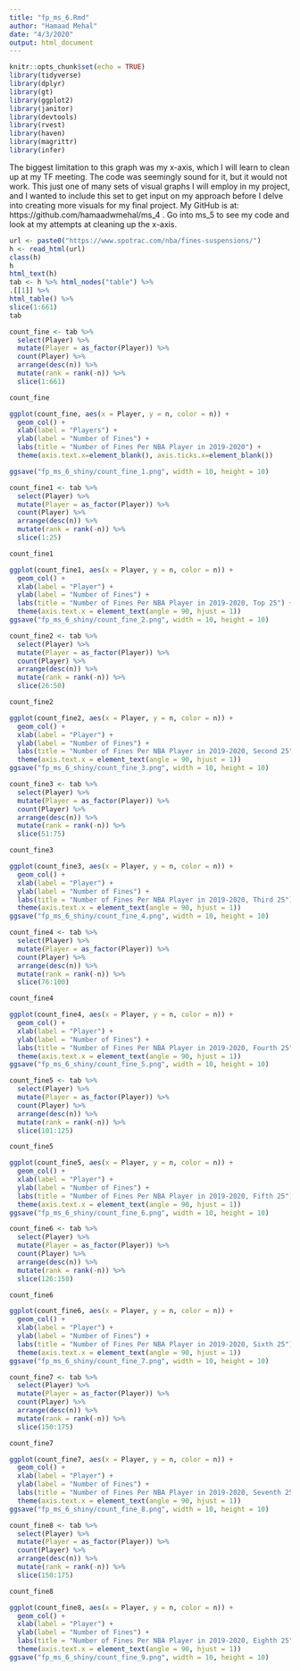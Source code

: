 ```yaml
---
title: "fp_ms_6.Rmd"
author: "Hamaad Mehal"
date: "4/3/2020"
output: html_document
---
```


```r
knitr::opts_chunk$set(echo = TRUE)
library(tidyverse)
library(dplyr)
library(gt)
library(ggplot2)
library(janitor)
library(devtools)
library(rvest)
library(haven)
library(magrittr)
library(infer)
```
The biggest limitation to this graph was my x-axis, which I will learn to clean up at my TF meeting. The code was seemingly sound for it, but it would not work. This just one of many sets of visual graphs I will employ in my project, and I wanted to include this set to get input on my approach before I delve into creating more visuals for my final project. My GitHub is at: https://github.com/hamaadwmehal/ms_4 . Go into ms_5 to see my code and look at my attempts at cleaning up the x-axis.

```r
url <- paste0("https://www.spotrac.com/nba/fines-suspensions/") 
h <- read_html(url)
class(h)
h
html_text(h)
tab <- h %>% html_nodes("table") %>%
.[[1]] %>%
html_table() %>%
slice(1:661)
tab
```

```r
count_fine <- tab %>%
  select(Player) %>%
  mutate(Player = as_factor(Player)) %>% 
  count(Player) %>%
  arrange(desc(n)) %>%
  mutate(rank = rank(-n)) %>%
  slice(1:661) 

count_fine
```

```r
ggplot(count_fine, aes(x = Player, y = n, color = n)) +
  geom_col() +
  xlab(label = "Players") +
  ylab(label = "Number of Fines") +
  labs(title = "Number of Fines Per NBA Player in 2019-2020") +
  theme(axis.text.x=element_blank(), axis.ticks.x=element_blank())

ggsave("fp_ms_6_shiny/count_fine_1.png", width = 10, height = 10)
```

```r
count_fine1 <- tab %>%
  select(Player) %>%
  mutate(Player = as_factor(Player)) %>% 
  count(Player) %>%
  arrange(desc(n)) %>%
  mutate(rank = rank(-n)) %>%
  slice(1:25) 

count_fine1
```

```r
ggplot(count_fine1, aes(x = Player, y = n, color = n)) +
  geom_col() +
  xlab(label = "Player") +
  ylab(label = "Number of Fines") +
  labs(title = "Number of Fines Per NBA Player in 2019-2020, Top 25") +
  theme(axis.text.x = element_text(angle = 90, hjust = 1)) 
ggsave("fp_ms_6_shiny/count_fine_2.png", width = 10, height = 10)

```

```r
count_fine2 <- tab %>%
  select(Player) %>%
  mutate(Player = as_factor(Player)) %>% 
  count(Player) %>%
  arrange(desc(n)) %>%
  mutate(rank = rank(-n)) %>%
  slice(26:50) 

count_fine2
```

```r
ggplot(count_fine2, aes(x = Player, y = n, color = n)) +
  geom_col() +
  xlab(label = "Player") +
  ylab(label = "Number of Fines") +
  labs(title = "Number of Fines Per NBA Player in 2019-2020, Second 25") +
  theme(axis.text.x = element_text(angle = 90, hjust = 1))
ggsave("fp_ms_6_shiny/count_fine_3.png", width = 10, height = 10)
```

```r
count_fine3 <- tab %>%
  select(Player) %>%
  mutate(Player = as_factor(Player)) %>% 
  count(Player) %>%
  arrange(desc(n)) %>%
  mutate(rank = rank(-n)) %>%
  slice(51:75) 

count_fine3
```

```r
ggplot(count_fine3, aes(x = Player, y = n, color = n)) +
  geom_col() +
  xlab(label = "Player") +
  ylab(label = "Number of Fines") +
  labs(title = "Number of Fines Per NBA Player in 2019-2020, Third 25") +
  theme(axis.text.x = element_text(angle = 90, hjust = 1)) 
ggsave("fp_ms_6_shiny/count_fine_4.png", width = 10, height = 10)
```

```r
count_fine4 <- tab %>%
  select(Player) %>%
  mutate(Player = as_factor(Player)) %>% 
  count(Player) %>%
  arrange(desc(n)) %>%
  mutate(rank = rank(-n)) %>%
  slice(76:100) 

count_fine4
```

```r
ggplot(count_fine4, aes(x = Player, y = n, color = n)) +
  geom_col() +
  xlab(label = "Player") +
  ylab(label = "Number of Fines") +
  labs(title = "Number of Fines Per NBA Player in 2019-2020, Fourth 25") +
  theme(axis.text.x = element_text(angle = 90, hjust = 1)) 
ggsave("fp_ms_6_shiny/count_fine_5.png", width = 10, height = 10)
```

```r
count_fine5 <- tab %>%
  select(Player) %>%
  mutate(Player = as_factor(Player)) %>% 
  count(Player) %>%
  arrange(desc(n)) %>%
  mutate(rank = rank(-n)) %>%
  slice(101:125) 

count_fine5
```

```r
ggplot(count_fine5, aes(x = Player, y = n, color = n)) +
  geom_col() +
  xlab(label = "Player") +
  ylab(label = "Number of Fines") +
  labs(title = "Number of Fines Per NBA Player in 2019-2020, Fifth 25") +
  theme(axis.text.x = element_text(angle = 90, hjust = 1))
ggsave("fp_ms_6_shiny/count_fine_6.png", width = 10, height = 10)
```

```r
count_fine6 <- tab %>%
  select(Player) %>%
  mutate(Player = as_factor(Player)) %>% 
  count(Player) %>%
  arrange(desc(n)) %>%
  mutate(rank = rank(-n)) %>%
  slice(126:150) 

count_fine6
```

```r
ggplot(count_fine6, aes(x = Player, y = n, color = n)) +
  geom_col() +
  xlab(label = "Player") +
  ylab(label = "Number of Fines") +
  labs(title = "Number of Fines Per NBA Player in 2019-2020, Sixth 25") +
  theme(axis.text.x = element_text(angle = 90, hjust = 1)) 
ggsave("fp_ms_6_shiny/count_fine_7.png", width = 10, height = 10)
```

```r
count_fine7 <- tab %>%
  select(Player) %>%
  mutate(Player = as_factor(Player)) %>% 
  count(Player) %>%
  arrange(desc(n)) %>%
  mutate(rank = rank(-n)) %>%
  slice(150:175) 

count_fine7
```

```r
ggplot(count_fine7, aes(x = Player, y = n, color = n)) +
  geom_col() +
  xlab(label = "Player") +
  ylab(label = "Number of Fines") +
  labs(title = "Number of Fines Per NBA Player in 2019-2020, Seventh 25") +
  theme(axis.text.x = element_text(angle = 90, hjust = 1))
ggsave("fp_ms_6_shiny/count_fine_8.png", width = 10, height = 10)
```

```r
count_fine8 <- tab %>%
  select(Player) %>%
  mutate(Player = as_factor(Player)) %>% 
  count(Player) %>%
  arrange(desc(n)) %>%
  mutate(rank = rank(-n)) %>%
  slice(150:175) 

count_fine8
```

```r
ggplot(count_fine8, aes(x = Player, y = n, color = n)) +
  geom_col() +
  xlab(label = "Player") +
  ylab(label = "Number of Fines") +
  labs(title = "Number of Fines Per NBA Player in 2019-2020, Eighth 25") +
  theme(axis.text.x = element_text(angle = 90, hjust = 1)) 
ggsave("fp_ms_6_shiny/count_fine_9.png", width = 10, height = 10)
```